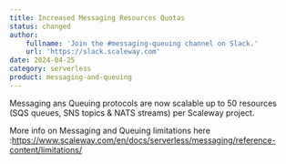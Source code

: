 ```yaml
---
title: Increased Messaging Resources Quotas
status: changed
author:
    fullname: 'Join the #messaging-queuing channel on Slack.'
    url: 'https://slack.scaleway.com'
date: 2024-04-25
category: serverless
product: messaging-and-queuing
---
```



Messaging ans Queuing protocols  are now scalable up to 50 resources (SQS queues, SNS topics & NATS streams) per Scaleway project.

More info on Messaging and Queuing limitations here :https://www.scaleway.com/en/docs/serverless/messaging/reference-content/limitations/

